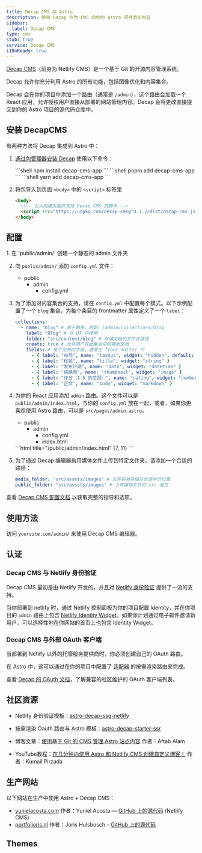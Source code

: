 ```yaml
---
title: Decap CMS 与 Astro
description: 使用 Decap 作为 CMS 向你的 Astro 项目添加内容
sidebar:
  label: Decap CMS
type: cms
stub: true
service: Decap CMS
i18nReady: true
---
```


[Decap CMS](https://www.decapcms.org/)（前身为 Netlify CMS）是一个基于 Git 的开源内容管理系统。

Decap 允许你充分利用 Astro 的所有功能，包括图像优化和内容集合。

Decap 会在你的项目中添加一个路由（通常是 `/admin`），这个路由会加载一个 React 应用，允许授权用户直接从部署的网站管理内容。Decap 会将更改直接提交到你的 Astro 项目的源代码仓库中。

## 安装 DecapCMS

有两种方法将 Decap 集成到 Astro 中：

1. [通过包管理器安装 Decap](https://decapcms.org/docs/install-decap-cms/#installing-with-npm) 使用以下命令：


    <PackageManagerTabs>
      <Fragment slot="npm">
      ```shell
      npm install decap-cms-app
      ```
      </Fragment>
      <Fragment slot="pnpm">
      ```shell
      pnpm add decap-cms-app
      ```
      </Fragment>
      <Fragment slot="yarn">
      ```shell
      yarn add decap-cms-app
      ```
      </Fragment>
    </PackageManagerTabs>


2. 将包导入到页面 `<body>` 中的 `<script>` 标签里

	```html title='/admin'
    <body>
      <!-- 引入构建页面并支持 Decap CMS 的脚本 -->
      <script src="https://unpkg.com/decap-cms@^3.1.2/dist/decap-cms.js"></script>
    </body>
	```


## 配置

<Steps>
1. 在 `public/admin/` 创建一个静态的 admin 文件夹

2. 向 `public/admin/` 添加 `config.yml` 文件：
    <FileTree>
      - public
        - admin
          - config.yml
    </FileTree>

3. 为了添加对内容集合的支持，请在 `config.yml` 中配置每个模式。以下示例配置了一个 `blog` 集合，为每个条目的 frontmatter 属性定义了一个 `label`：
    ```yml title="/public/admin/config.yml"
    collections:
      - name: "blog" # 用于路由，例如，/admin/collections/blog
        label: "Blog" # 在 UI 中使用
        folder: "src/content/blog" # 存储文档的文件夹路径
        create: true # 允许用户在此集合中创建新文档
        fields: # 每个文档的字段，通常在 front matter 中
          - { label: "布局", name: "layout", widget: "hidden", default: "blog" }
          - { label: "标题", name: "title", widget: "string" }
          - { label: "发布日期", name: "date", widget: "datetime" }
          - { label: "缩略图", name: "thumbnail", widget: "image" }
          - { label: "评分（1-5 的范围）", name: "rating", widget: "number" }
          - { label: "正文", name: "body", widget: "markdown" }
    ```

4. 为你的 React 应用添加 `admin` 路由。这个文件可以是 `public/admin/index.html`，与你的 `config.yml` 放在一起，或者，如果你更喜欢使用 Astro 路由，可以是 `src/pages/admin.astro`。
    <FileTree>
    - public
      - admin
         - config.yml
         - index.html
    </FileTree>
    ```html title="/public/admin/index.html" {7, 11}
    <!doctype html>
    <html lang="en">
      <head>
        <meta charset="utf-8" />
        <meta name="viewport" content="width=device-width, initial-scale=1.0" />
        <meta name="robots" content="noindex" />
        <link href="/admin/config.yml" type="text/yaml" rel="cms-config-url" />
        <title>内容管理器</title>
      </head>
      <body>
        <script src="https://unpkg.com/decap-cms@^3.1.2/dist/decap-cms.js"></script>
      </body>
    </html>
    ```

5. 为了通过 Decap 编辑器启用媒体文件上传到特定文件夹，请添加一个合适的路径：
    ```yml title="/public/admin/config.yml"
    media_folder: "src/assets/images" # 文件将被存储在仓库中的位置
    public_folder: "src/assets/images" # 上传媒体文件的 src 属性
    ```
</Steps>

查看 [Decap CMS 配置文档](https://decapcms.org/docs/configure-decap-cms/) 以获取完整的指导和选项。

## 使用方法
访问 `yoursite.com/admin/` 来使用 Decap CMS 编辑器。

## 认证

### Decap CMS 与 Netlify 身份验证

Decap CMS 最初是由 Netlify 开发的，并且对 [Netlify 身份验证](https://docs.netlify.com/security/secure-access-to-sites/identity/) 提供了一流的支持。

当你部署到 netlify 时，通过 Netlify 控制面板为你的项目配置 Identity，并在你项目的 `admin` 路由上包含 [Netlify Identity Widget](https://github.com/netlify/netlify-identity-widget)。如果你计划通过电子邮件邀请新用户，可以选择性地在你网站的首页上也包含 Identity Widget。

### Decap CMS 与外部 OAuth 客户端

当部署到 Netlify 以外的托管服务提供商时，你必须创建自己的 OAuth 路由。

在 Astro 中，这可以通过在你的项目中配置了 [适配器](/zh-cn/guides/on-demand-rendering/) 的按需渲染路由来完成。

查看 [Decap 的 OAuth 文档](https://decapcms.org/docs/external-oauth-clients/)，了解兼容的社区维护的 OAuth 客户端列表。

## 社区资源 

- Netlify 身份验证模板：[astro-decap-ssg-netlify](https://github.com/OliverSpeir/astro-decap-ssg-netlify-identity)

- 按需渲染 Oauth 路由与 Astro 模板：[astro-decap-starter-ssr](https://github.com/OliverSpeir/astro-decap-starter-ssr)

- 博客文章：[使用基于 Git 的 CMS 管理 Astro 站点内容](https://aalam.vercel.app/blog/astro-and-git-cms-netlify) 作者：Aftab Alam

- YouTube教程：[在几分钟内使用 Astro 和 Netlify CMS 创建自定义博客！](https://www.youtube.com/watch?v=3yip2wSRX_4) 作者：Kumail Pirzada

## 生产网站

以下网站在生产中使用 Astro + Decap CMS：

- [yunielacosta.com](https://www.yunielacosta.com/) 作者：Yuniel Acosta — [GitHub 上的源代码](https://github.com/yacosta738/yacosta738.github.io) (Netlify CMS)
- [portfolioris.nl](https://www.portfolioris.nl/) 作者：Joris Hulsbosch – [GitHub 上的源代码](https://github.com/portfolioris/portfolioris.nl)

## Themes

<Grid >
  <Card title="Astros" href="https://astro.build/themes/details/astros" thumbnail="astros.png"/>
  <Card title="Enhanced Astro Starter" href="https://astro.build/themes/details/enhanced-astro-starter" thumbnail="enhanced-astro-starter.png"/>
  <Card title="Astro Decap CMS Starter" href="https://astro.build/themes/details/astro-decap-cms-starter" thumbnail="astro-decap-starter.png"/>
</Grid>
